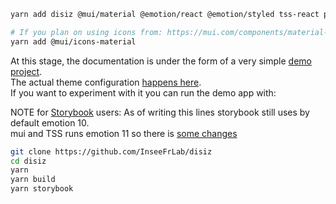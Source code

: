 
<Meta title="Documentation/Quick start" />

```bash
yarn add disiz @mui/material @emotion/react @emotion/styled tss-react powerhooks

# If you plan on using icons from: https://mui.com/components/material-icons/
yarn add @mui/icons-material
```

At this stage, the documentation is under the form of a very simple [demo project](https://github.com/InseeFrLab/disiz/tree/main/src/test).  
The actual theme configuration [happens here](https://github.com/InseeFrLab/disiz/blob/main/src/test/src/theme.ts).  
If you want to experiment with it you can run the demo app with:

NOTE for [Storybook](https://storybook.js.org) users: As of writing this lines storybook still uses by default emotion 10.  
mui and TSS runs emotion 11 so there is [some changes](https://github.com/InseeFrLab/disiz/blob/9f58cfffb3483f26d5b0218189ad8cc2f7f89df9/.storybook/main.js#L31-L32)

```bash
git clone https://github.com/InseeFrLab/disiz
cd disiz
yarn
yarn build
yarn storybook
```
